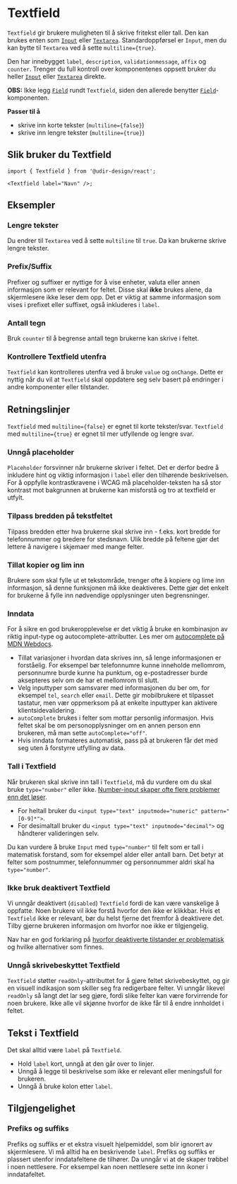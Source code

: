 
<Meta of={TextfieldStories} />

# Textfield

`Textfield` gir brukere muligheten til å skrive fritekst eller tall. Den kan brukes enten som [`Input`](/docs/components-input--docs) eller [`Textarea`](/docs/components-textarea--docs). Standardoppførsel er `Input`, men du kan bytte til `Textarea` ved å sette `multiline={true}`.

Den har innebygget `label`, `description`, `validationmessage`, `affix` og `counter`. Trenger du full kontroll over komponentenes oppsett bruker du heller [`Input`](/docs/components-input--docs) eller [`Textarea`](/docs/components-textarea--docs) direkte.

**OBS:** Ikke legg [`Field`](/docs/komponenter-field--docs) rundt `Textfield`, siden den allerede benytter [`Field`](/docs/komponenter-field--docs)-komponenten.

**Passer til å**

- skrive inn korte tekster (`multiline={false}`)
- skrive inn lengre tekster (`multiline={true}`)

## Slik bruker du Textfield

<Primary />
<Controls />

```tsx
import { Textfield } from '@udir-design/react';

<Textfield label="Navn" />;
```

## Eksempler

### Lengre tekster

Du endrer til `Textarea` ved å sette `multiline` til `true`. Da kan brukerne skrive lengre tekster.

<Canvas of={TextfieldStories.Rows} />

### Prefix/Suffix

Prefixer og suffixer er nyttige for å vise enheter, valuta eller annen informasjon som er relevant for feltet. Disse skal **ikke** brukes alene, da skjermlesere ikke leser dem opp. Det er viktig at samme informasjon som vises i prefixet eller suffixet, også inkluderes i `label`.

<Canvas of={TextfieldStories.Affix} />

### Antall tegn

Bruk `counter` til å begrense antall tegn brukerne kan skrive i feltet.

<Canvas of={TextfieldStories.Counter} />

### Kontrollere Textfield utenfra

`Textfield` kan kontrolleres utenfra ved å bruke `value` og `onChange`. Dette er nyttig når du vil at `Textfield` skal oppdatere seg selv basert på endringer i andre komponenter eller tilstander.

<Canvas of={TextfieldStories.Controlled} />

## Retningslinjer

`Textfield` med `multiline={false}` er egnet til korte tekster/svar. `Textfield` med `multiline={true}` er egnet til mer utfyllende og lengre svar.

### Unngå placeholder

`Placeholder` forsvinner når brukerne skriver i feltet. Det er derfor bedre å inkludere hint og viktig informasjon i `label` eller den tilhørende beskrivelsen. For å oppfylle kontrastkravene i WCAG må placeholder-teksten ha så stor kontrast mot bakgrunnen at brukerne kan misforstå og tro at textfield er utfylt.

### Tilpass bredden på tekstfeltet

Tilpass bredden etter hva brukerne skal skrive inn - f.eks. kort bredde for telefonnummer og bredere for stedsnavn. Ulik bredde på feltene gjør det lettere å navigere i skjemaer med mange felter.

### Tillat kopier og lim inn

Brukere som skal fylle ut et tekstområde, trenger ofte å kopiere og lime inn informasjon, så denne funksjonen må ikke deaktiveres. Dette gjør det enkelt for brukerne å fylle inn nødvendige opplysninger uten begrensninger.

### Inndata

For å sikre en god brukeropplevelse er det viktig å bruke en kombinasjon av riktig input-type og autocomplete-attributter. Les mer om [autocomplete på MDN Webdocs](https://developer.mozilla.org/en-US/docs/Web/HTML/Reference/Attributes/autocomplete).

- Tillat variasjoner i hvordan data skrives inn, så lenge informasjonen er forståelig. For eksempel bør telefonnumre kunne inneholde mellomrom, personnumre burde kunne ha punktum, og e-postadresser burde aksepteres selv om de har et mellomrom til slutt.
- Velg inputtyper som samsvarer med informasjonen du ber om, for eksempel `tel`, `search` eller `email`. Dette gir mobilbrukere et tilpasset tastatur, men vær oppmerksom på at enkelte inputtyper kan aktivere klientsidevalidering.
- `autoComplete` brukes i felter som mottar personlig informasjon. Hvis feltet skal be om personopplysninger om en annen person enn brukeren, må man sette `autoComplete="off"`.
- Hvis inndata formateres automatisk, pass på at brukeren får det med seg uten å forstyrre utfylling av data.

### Tall i Textfield

Når brukeren skal skrive inn tall i `Textfield`, må du vurdere om du skal bruke `type="number"` eller ikke. [Number-input skaper ofte flere problemer enn det løser](https://stackoverflow.blog/2022/12/26/why-the-number-input-is-the-worst-input/).

- For heltall bruker du `<input type="text" inputmode="numeric" pattern="[0-9]*">`.
- For desimaltall bruker du `<input type="text" inputmode="decimal">` og håndterer valideringen selv.

Du kan vurdere å bruke `Input` med `type="number"` til felt som er tall i matematisk forstand, som for eksempel alder eller antall barn. Det betyr at felter som postnummer, telefonnummer og personnummer aldri skal ha `type="number"`.

### Ikke bruk deaktivert Textfield

Vi unngår deaktivert (`disabled`) `Textfield` fordi de kan være vanskelige å oppfatte. Noen brukere vil ikke forstå hvorfor den ikke er klikkbar. Hvis et `Textfield` ikke er relevant, bør du helst fjerne det fremfor å deaktivere det. Tilby gjerne brukeren informasjon om hvorfor noe ikke er tilgjengelig.

Nav har en god forklaring på [hvorfor deaktiverte tilstander er problematisk](https://aksel.nav.no/god-praksis/artikler/deaktiverte-tilstander) og hvilke alternativer som finnes.

### Unngå skrivebeskyttet Textfield

`Textfield` støtter `readOnly`-attributtet for å gjøre feltet skrivebeskyttet, og gir en visuell indikasjon
som skiller seg fra redigerbare felter. Vi unngår likevel `readOnly` så langt det lar seg gjøre, fordi
slike felter kan være forvirrende for noen brukere. Ikke alle vil skjønne hvorfor de ikke får til å
endre innholdet i feltet.

## Tekst i Textfield

Det skal alltid være `label` på `Textfield`.

- Hold `label` kort, unngå at den går over to linjer.
- Unngå å legge til beskrivelse som ikke er relevant eller meningsfull for brukeren.
- Unngå å bruke kolon etter `label`.

## Tilgjengelighet

### Prefiks og suffiks

Prefiks og suffiks er et ekstra visuelt hjelpemiddel, som blir ignorert av skjermlesere. Vi må alltid ha en beskrivende `label`. Prefiks og suffiks er plassert utenfor inndatafeltene de tilhører. Da unngår vi at de skaper trøbbel i noen nettlesere. For eksempel kan noen nettlesere sette inn ikoner i inndatafeltet.
